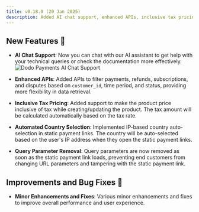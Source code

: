 ```yaml
---
title: v0.18.0 (20 Jan 2025)
description: Added AI chat support, enhanced APIs, inclusive tax pricing, automated country selection, and more.
---
```


## New Features 🚀

- **AI Chat Support**: Now you can chat with our AI assistant to get help with your technical queries or check the documentation more effectively.
    <img src="/images/changelog/ai_chat.png" alt="Dodo Payments AI Chat Support" />

- **Enhanced APIs**: Added APIs to filter payments, refunds, subscriptions, and disputes based on `customer_id`, time period, and status, providing more flexibility in data retrieval.

- **Inclusive Tax Pricing**: Added support to make the product price inclusive of tax while creating/updating the product. The tax amount will be calculated automatically based on the tax rate.

- **Automated Country Selection**: Implemented IP-based country auto-selection in static payment links. The country will be auto-selected based on the user's IP address when they open the static payment links.

- **Query Parameter Removal**: Query parameters are now removed as soon as the static payment link loads, preventing end customers from changing URL parameters and tampering with the static payment link.

## Improvements and Bug Fixes 🔧

- **Minor Enhancements and Fixes**: Various minor enhancements and fixes to improve overall performance and user experience.
